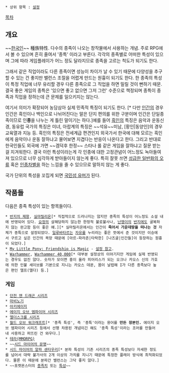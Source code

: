  * 상위 항목 : [[설정]]

[[목차]]
== 개요 ==
~~[[스타크래프트|한국인]]~~
種族特性. 다수의 종족이 나오는 창작물에서 사용하는 개념. 주로 RPG에서 볼 수 있으며 흔히 줄여서 '종특' 이라고 부른다. 각각의 종족별로 어떠한 특성이 있으며 그에 따라 게임플레이가 어느 정도 달라지므로 종족을 고르는 척도가 되기도 한다. 

그래서 같은 직업이라도 다른 종족이면 성능이 차이가 날 수 있기 때문에 다양성을 추구할 수 있는 건 좋지만 밸런스 조절을 어렵게 만드는 원흉이 되기도 한다. 한 종족의 특성이 특정 직업에 너무 유리할 경우 다른 종족으로 그 직업을 하면 밀릴 것이 뻔하기 때문. 결국 좋은 게임의 종특은 '있으면 좋고 없으면 그저 그런' 수준으로 책정되며 종특이 종족과 직업을 정하는데 큰 문제를 일으키지는 않는다.

여기서 의미가 확장되어 농담삼아 실제 민족적 특징이 되기도 한다. [* 다만 [[인간]]의 경우 인간은 흑인이나 백인으로 나뉘어진다는 말은 단지 편의를 위한 구분이며 인간은 단일종족이므로 인'''종'''을 나누는 게 틀린 말이기는 하다.]예를 들어 [[흑인]]의 특징은 음악과 운동신경, 동유럽 국가의 특징은 미녀, 아랍계의 특징은 ~~석유~~미남, [황인|동양인]의 경우 교육열과 지능 등. 흑인의 특징은 전세계급 편견인지 외국가서 한국에 대해 모르는 흑인에게 음악이나 운동 잘하냐고 물어보면 지겹다는 반응이 나온다고 한다. 그리고 반대로 한국인들도 외국에 가면 ~~겜덕후 한정~~ 스타나 롤 같은 게임을 잘하냐고 질문 받는걸 지겨워한다. 결국 이런 특성이라는게 각 인종에 대한 고정관념이 어느정도 녹아들여져 있으므로 너무 심각하게 받아들이지 않는게 좋다. 특히 잘못 쓰면 [[성급한 일반화의 오류]] 혹은 [[인종차별]]을 하는 느낌을 줄 수 있으므로 말하지 않는 게 좋다.

국가 단위의 특성을 꼬집게 되면 [[국민성 유머]]가 된다.

== 작품들 ==
다음은 종족 특성이 있는 항목들이다.

 * [[반지의 제왕]], [[실마릴리온]][* 직접적으로 드러나지는 않지만 종족의 특성이 어느정도 소설 내에 반영되어 있다. [[요정(가운데땅)|요정]]의 살해당하지 않는한 한정적 불로불사나, [[난쟁이(가운데땅)|난쟁이]]의 [[힘의 반지|반지]]에도 굴복하지 않는 완고함 등이 좋은 예.][* 실마릴리온에서는 인간이 '''죽어서 가운데땅을 떠나는 것''' 자체가 종특으로 설정되었다. [[일루바타르]]는 [[자유]]를 누리라는 좋은 뜻에서 준 것이지만 이승에서 구르고 싶은 인간의 욕망 때문에 [아르-파라존|타락한] [나즈굴|인간들]이 등장하는 원흉이 되었다.]
 * [[My Little Pony: Friendship is Magic]] - [[My Little Pony: Friendship is Magic/설정#s-1|설정 참고]].
 * [[Warhammer]], [[Warhammer 40,000]][* 대부분 설정상의 이야기지만 게임에 실제 반영되는 경우도 없진 않다. 숫자가 모이면 흥이 올라 피어리스가 되는 오크나 카오스 신의 가호에 의한 인불 세이브를 기본으로 지니는 카오스 데몬, 몸이 날렵해 I가 다른 종족보다 높은 편인 엘프(엘다) 등.]

=== 게임 ===
 * [[던전 앤 드래곤 시리즈]]
 * [[마비노기]]
 * [[아키에이지]]
 * [[에이지 오브 엠파이어 시리즈]]
 * [[엘더스크롤 시리즈]]
 * [[월드 오브 워크래프트]][* '종족 특성', 즉 '종특'이라는 용어를 '''만든 장본인.''' 에이지 오브 엠파이어 시리즈 등에서 선행 차용된 개념이긴 해도 '종족 특성'이라는 조어를 만들어내 사용하고 퍼뜨린 건 와우다.]
 * [[테라(MMORPG)]]
 * ~~[[시드 마이어의 문명]]~~
 * [[시드 마이어의 알파 센타우리]][* 분파 특성이 기존 시리즈의 종족 특성보다 자세한 정도를 넘어서 대략 불가사의 2개 이상의 가치를 지니기 때문에 특정한 플레이 방식에 최적화되었다. 물론 이 때문에 분파간 밸런스는 그닥 좋지 않다.]
 * ~~포켓몬스터의 [[종족치]] 또는 [[포켓몬스터/특성|특성]]~~

